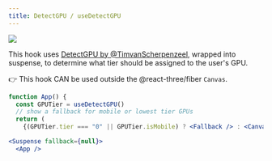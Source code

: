 ```yaml
---
title: DetectGPU / useDetectGPU
---
```


[![](https://img.shields.io/badge/-storybook-%23ff69b4)](https://drei.pmnd.rs/?path=/story/misc-detectgpu)

This hook uses [DetectGPU by @TimvanScherpenzeel](https://github.com/TimvanScherpenzeel/detect-gpu), wrapped into suspense, to determine what tier should be assigned to the user's GPU.

👉 This hook CAN be used outside the @react-three/fiber `Canvas`.

```jsx
function App() {
  const GPUTier = useDetectGPU()
  // show a fallback for mobile or lowest tier GPUs
  return (
    {(GPUTier.tier === "0" || GPUTier.isMobile) ? <Fallback /> : <Canvas>...</Canvas>

<Suspense fallback={null}>
  <App />
```

